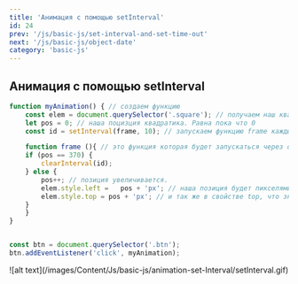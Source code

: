 ```yaml
---
title: 'Анимация с помощью setInterval'
id: 24
prev: '/js/basic-js/set-interval-and-set-time-out'
next: '/js/basic-js/object-date'
category: 'basic-js'
---
```


##  Анимация с помощью setInterval ##

```javaScript
function myAnimation() { // создаем функцию
    const elem = document.querySelector('.square'); // получаем наш квадратик на котором будет анимация
    let pos = 0; // наша поцизция квадратика. Равна пока что 0
    const id = setInterval(frame, 10); // запускаем функцию frame каждые 10мл.

    function frame (){ // это функция которая будет запускаться через опр промежуток времени
    if (pos == 370) {
        clearInterval(id);
    } else {
        pos++; // позиция увеличивается.
        elem.style.left =   pos + 'px'; // наша позиция будет пикселями в свойстве left
        elem.style.top = pos + 'px'; // и так же в свойстве top, что значит мы сместим элемент вправо и вниз
    }
    }
}    


const btn = document.querySelector('.btn');
btn.addEventListener('click', myAnimation);
```

<div className='container-img'> <span className="img"> ![alt text](/images/Content/Js/basic-js/animation-set-Interval/setInterval.gif) </span></div>

